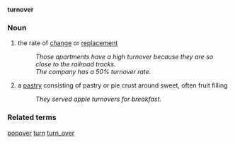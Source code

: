 '''turnover'''
=== Noun ===
# the rate of [[change]] or [[replacement]]
#: ''Those apartments have a high turnover because they are so close to the railroad tracks.''
#: ''The company has a 50% turnover rate.''
# a [[pastry]] consisting of pastry or pie crust around sweet, often fruit filling
#: ''They served apple turnovers for breakfast.''

===Related terms===
[[popover]] [[turn]] [[turn_over]]